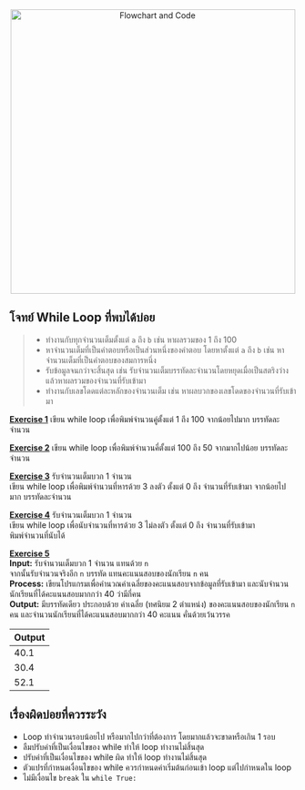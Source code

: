 <center>
<img src="https://elab.cpe.ku.ac.th/elab_media/supplements/2018/01/06/flow1.png" alt="Flowchart and Code" width="500"/>
</center>

## โจทย์ While Loop ที่พบได้บ่อย ##


> * ทำงานกับทุกจำนวนเต็มตั้งแต่ `a` ถึง `b` เช่น หาผลรวมของ 1 ถึง 100
> * หาจำนวนเต็มที่เป็นคำตอบหรือเป็นส่วนหนึ่งของคำตอบ โดยหาตั้งแต่ `a` ถึง `b` เช่น หาจำนวนเต็มที่เป็นคำตอบของสมการหนึ่ง
> * รับข้อมูลจนกว่าจะสิ้นสุด เช่น รับจำนวนเต็มบรรทัดละจำนวนโดยหยุดเมื่อเป็นสตริงว่าง แล้วหาผลรวมของจำนวนที่รับเข้ามา
> * ทำงานกับเลขโดดแต่ละหลักของจำนวนเต็ม เช่น หาผลบวกของเลขโดดของจำนวนที่รับเข้ามา


<u>**Exercise 1**</u>
เขียน while loop เพื่อพิมพ์จำนวนคู่ตั้งแต่ 1 ถึง 100 จากน้อยไปมาก บรรทัดละจำนวน
<CodeBlock problemId="while-loop"/>


<u>**Exercise 2**</u>
เขียน while loop เพื่อพิมพ์จำนวนคี่ตั้งแต่ 100 ถึง 50 จากมากไปน้อย บรรทัดละจำนวน
<CodeBlock problemId="while-loop-2"/>

<u>**Exercise 3**</u>
รับจำนวนเต็มบวก 1 จำนวน <br/>
เขียน while loop เพื่อพิมพ์จำนวนที่หารด้วย 3 ลงตัว ตั้งแต่ 0 ถึง จำนวนที่รับเข้ามา จากน้อยไปมาก บรรทัดละจำนวน
<CodeBlock problemId="while-loop-3"/>


<u>**Exercise 4**</u>
รับจำนวนเต็มบวก 1 จำนวน <br/>
เขียน while loop เพื่อนับจำนวนที่หารด้วย 3 ไม่ลงตัว ตั้งแต่ 0 ถึง จำนวนที่รับเข้ามา <br/>
พิมพ์จำนวนที่นับได้
<CodeBlock problemId="while-loop-4"/>


<u>**Exercise 5**</u><br/>
**Input:** รับจำนวนเต็มบวก 1 จำนวน แทนด้วย `n` <br/>
จากนั้นรับจำนวนจริงอีก `n` บรรทัด แทนคะแนนสอบของนักเรียน `n` คน <br/>
**Process:** เขียนโปรแกรมเพื่อคำนวณค่าเฉลี่ยของคะแนนสอบจากข้อมูลที่รับเข้ามา และนับจำนวนนักเรียนที่ได้คะแนนสอบมากกว่า 40 ว่ามีกี่คน<br/>
**Output:** มีบรรทัดเดียว ประกอบด้วย ค่าเฉลี่ย (ทศนิยม 2 ตำแหน่ง) ของคะแนนสอบของนักเรียน `n` คน  และจำนวนนักเรียนที่ได้คะแนนสอบมากกว่า 40 คะแนน คั่นด้วยเว้นวรรค

| Output |
|--------|
| 40.1   |
| 30.4   |
| 52.1   |

<CodeBlock problemId="while-loop-5"/>

## เรื่องผิดบ่อยที่ควรระวัง ##

* Loop ทำจำนวนรอบน้อยไป หรือมากไปกว่าที่ต้องการ โดยมากแล้วจะขาดหรือเกิน 1 รอบ
* ลืมปรับค่าที่เป็นเงื่อนไขของ while ทำให้ loop ทำงานไม่สิ้นสุด
* ปรับค่าที่เป็นเงื่อนไขของ while ผิด ทำให้ loop ทำงานไม่สิ้นสุด
* ตัวแปรที่กำหนดเงื่อนไขของ while ควรกำหนดค่าเริ่มต้นก่อนเข้า loop แต่ไปกำหนดใน loop 
* ไม่มีเงื่อนไข `break` ใน `while True:`

